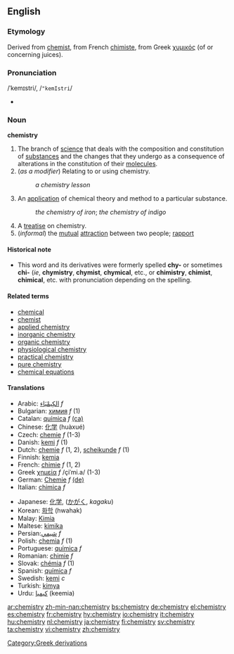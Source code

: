 ==English==
===Etymology===
Derived from [[chemist]], from French [[chimiste]], from Greek [[χυμικός]] (of or concerning juices).

===Pronunciation===
/ˈkemɪstri/, /<tt>"kemIstri</tt>/

{{wikipedia}}
*{{audio|en-us-chemistry.ogg|Audio (US)}}

===Noun===
'''chemistry'''

#The branch of [[science]] that deals with the composition and constitution of [[substance]]s and the changes that they undergo as a consequence of alterations in the constitution of their [[molecule]]s.
#(''as a modifier'') Relating to or using chemistry.
#:''a chemistry lesson''
#An [[application]] of chemical theory and method to a particular substance.
#: ''the chemistry of iron''; ''the chemistry of indigo''
#A [[treatise]] on chemistry.
#(''informal'') the [[mutual]] [[attraction]] between two people; [[rapport]]

====Historical note====
*This word and its derivatives were formerly spelled '''chy-''' or sometimes '''chi-''' (''ie'', '''chymistry''', '''chymist''', '''chymical''', etc., or '''chimistry''', '''chimist''', '''chimical''', etc. with pronunciation depending on the spelling.

====Related terms====
*[[chemical]]
*[[chemist]]
*[[applied chemistry]]
*[[inorganic chemistry]]
*[[organic chemistry]]
*[[physiological chemistry]]
*[[practical chemistry]]
*[[pure chemistry]]
*[[chemical equations]]

====Translations====
{{top}}
*Arabic: [[الكِيمْيَاء]] ''f''
*Bulgarian: [[химия]] ''f'' (1)
*Catalan: [[química]] ''f'' [[:ca:química|(ca)]]
*Chinese: [[化学]] (huàxué)
*Czech: [[chemie]] ''f'' (1-3)
*Danish: [[kemi]] ''f'' (1)
*Dutch: [[chemie]] ''f'' (1, 2), [[scheikunde]] ''f'' (1)
*Finnish: [[kemia]]
*French: [[chimie]] ''f'' (1, 2)
*Greek [[:el:χημεία|χημεία]]  ''f'' /çiˈmi.a/ (1-3)
*German: [[Chemie]] ''f'' [[:de:Chemie|(de)]] 
*Italian: [[chimica]] ''f''

{{mid}}
*Japanese: [[化学#Japanese|化学]], ([[かがく]], ''kagaku'')
*Korean: [[화학]] (hwahak)
*Malay: [[Kimia]]
*Maltese: [[kimika]]
*Persian:[[شيمي]] ''f''
*Polish: [[chemia]] ''f'' (1)
*Portuguese: [[química]] ''f''
*Romanian: [[chimie]] ''f''
*Slovak: [[chémia]] ''f'' (1)
*Spanish: [[química]] ''f''
*Swedish: [[kemi]] ''c''
*Turkish: [[kimya]]
*Urdu: [[کیمیا]] (keemia) {{m}}
{{bottom}}

[[Category:Greek derivations]]

[[ar:chemistry]]
[[zh-min-nan:chemistry]]
[[bs:chemistry]]
[[de:chemistry]]
[[el:chemistry]]
[[es:chemistry]]
[[fr:chemistry]]
[[hy:chemistry]]
[[io:chemistry]]
[[it:chemistry]]
[[hu:chemistry]]
[[nl:chemistry]]
[[ja:chemistry]]
[[fi:chemistry]]
[[sv:chemistry]]
[[ta:chemistry]]
[[vi:chemistry]]
[[zh:chemistry]]